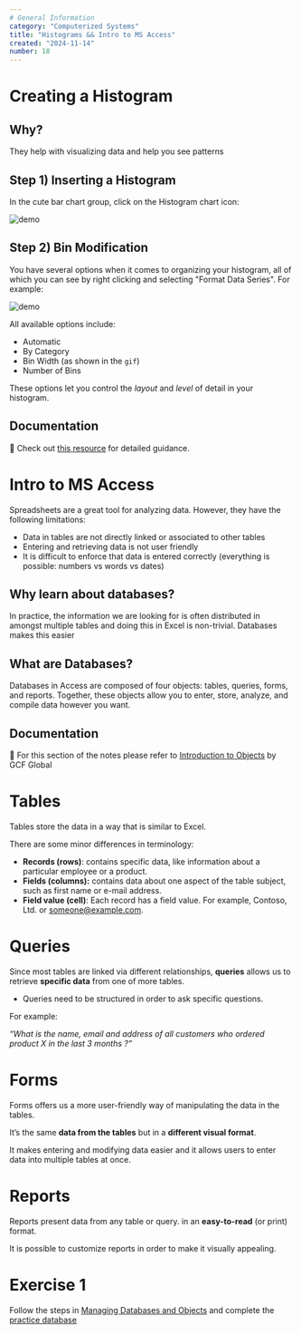 ```yaml
---
# General Information
category: "Computerized Systems"
title: "Histograms && Intro to MS Access"
created: "2024-11-14"
number: 18
---
```


# Creating a Histogram

## Why?

They help with visualizing data and help you see patterns

## Step 1) Inserting a Histogram

In the cute bar chart group, click on the Histogram chart icon:

![demo](./assets/create-histo.gif)

## Step 2) Bin Modification

You have several options when it comes to organizing your histogram, all of which you can see by right clicking and selecting "Format Data Series". For example:

![demo](./assets/bins-histo.gif)

All available options include:

- Automatic
- By Category
- Bin Width (as shown in the `gif`)
- Number of Bins

These options let you control the _layout_ and _level_ of detail in your histogram.

## Documentation

📖 Check out [this resource](https://trumpexcel.com/histogram-in-excel/) for detailed guidance.

# Intro to MS Access

Spreadsheets are a great tool for analyzing data. However, they have the following limitations:

- Data in tables are not directly linked or associated to other tables
- Entering and retrieving data is not user friendly
- It is difficult to enforce that data is entered correctly (everything is possible: numbers vs words vs dates)

## Why learn about databases?

In practice, the information we are looking for is often distributed in amongst multiple tables and doing this in Excel is non-trivial. Databases makes this easier

## What are Databases?

Databases in Access are composed of four objects: tables, queries, forms, and reports. Together, these objects allow you to enter, store, analyze, and compile data however you want.

## Documentation

📖 For this section of the notes please refer to [Introduction to Objects](https://edu.gcfglobal.org/en/access2016/introduction-to-objects/1/) by GCF Global

# Tables

Tables store the data in a way that is similar to Excel.

There are some minor differences in terminology:

- **Records (rows)**: contains specific data, like information about a particular employee or a product.
- **Fields (columns):** contains data about one aspect of the table subject, such as first name or e-mail address.
- **Field value (cell)**: Each record has a field value. For example, Contoso, Ltd. or someone@example.com.

# Queries

Since most tables are linked via different relationships, **queries** allows us to retrieve **specific data** from one of more tables.

- Queries need to be structured in order to ask specific questions.

For example:

_“What is the name, email and address of all customers who ordered product X in the last 3 months ?”_

# Forms

Forms offers us a more user-friendly way of manipulating the data in the tables.

It’s the same **data from the tables** but in a **different visual format**.

It makes entering and modifying data easier and it allows users to enter data into multiple tables at once.

# Reports

Reports present data from any table or query. in an **easy-to-read** (or print) format.

It is possible to customize reports in order to make it visually appealing.

# Exercise 1

Follow the steps in [Managing Databases and Objects](https://edu.gcfglobal.org/en/access2016/managing-databases-and-objects/1/) and complete the [practice database](https://media.gcflearnfree.org/content/56f1a8e2c87fa620e88dccb8_03_22_2016/access2016_sampledatabase.accdb)
